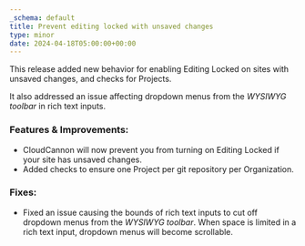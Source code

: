 ```yaml
---
_schema: default
title: Prevent editing locked with unsaved changes
type: minor
date: 2024-04-18T05:00:00+00:00
---
```

This release added new behavior for enabling Editing Locked on sites with unsaved changes, and checks for Projects.

It also addressed an issue affecting dropdown menus from the *WYSIWYG toolbar* in rich text inputs.

### Features & Improvements:

* CloudCannon will now prevent you from turning on Editing Locked if your site has unsaved changes.
* Added checks to ensure one Project per git repository per Organization.

### Fixes:

* Fixed an issue causing the bounds of rich text inputs to cut off dropdown menus from the *WYSIWYG toolbar*. When space is limited in a rich text input, dropdown menus will become scrollable.